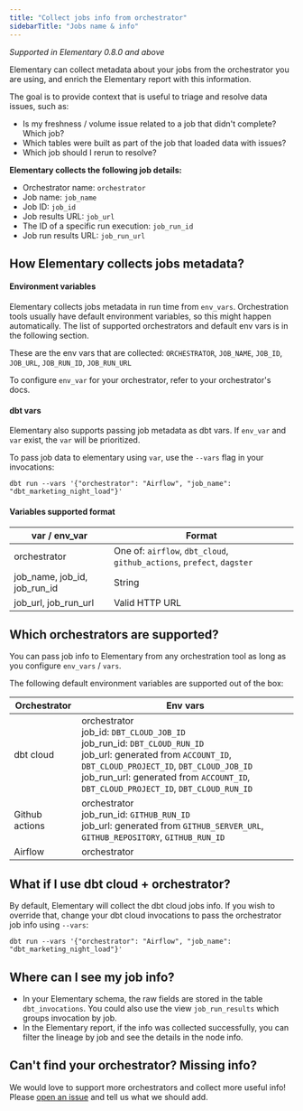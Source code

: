 ```yaml
---
title: "Collect jobs info from orchestrator"
sidebarTitle: "Jobs name & info"
---
```


_Supported in Elementary 0.8.0 and above_

Elementary can collect metadata about your jobs from the orchestrator you are using, and enrich the Elementary report with this information.

The goal is to provide context that is useful to triage and resolve data issues, such as:
- Is my freshness / volume issue related to a job that didn't complete? Which job?
- Which tables were built as part of the job that loaded data with issues?
- Which job should I rerun to resolve?


**Elementary collects the following job details:**
- Orchestrator name: `orchestrator`
- Job name: `job_name`
- Job ID: `job_id`
- Job results URL: `job_url`
- The ID of a specific run execution: `job_run_id`
- Job run results URL: `job_run_url`

## How Elementary collects jobs metadata?

#### Environment variables
Elementary collects jobs metadata in run time from `env_vars`.
Orchestration tools usually have default environment variables, so this might happen automatically. The list of supported orchestrators and default env vars is in the following section.

These are the env vars that are collected:
`ORCHESTRATOR`, `JOB_NAME`, `JOB_ID`, `JOB_URL`, `JOB_RUN_ID`, `JOB_RUN_URL`

To configure `env_var` for your orchestrator, refer to your orchestrator's docs.

#### dbt vars
Elementary also supports passing job metadata as dbt vars. If `env_var` and `var` exist, the `var` will be prioritized.

To pass job data to elementary using `var`, use the `--vars` flag in your invocations:
```shell
dbt run --vars '{"orchestrator": "Airflow", "job_name": "dbt_marketing_night_load"}'
```

#### Variables supported format

| var / env_var                | Format                                                                                                                                            |
|------------------------------|---------------------------------------------------------------------------------------------------------------------------------------------------|
| orchestrator                 | One of: `airflow`, `dbt_cloud`, `github_actions`, `prefect`, `dagster` |
| job_name, job_id, job_run_id | String                                                                                                                                            |
| job_url, job_run_url         | Valid HTTP URL                                                                                                                                    |



## Which orchestrators are supported?

You can pass job info to Elementary from any orchestration tool as long as you configure `env_vars` / `vars`.

The following default environment variables are supported out of the box:

| Orchestrator   | Env vars                                                                                                                   |
|----------------|----------------------------------------------------------------------------------------------------------------------------|
| dbt cloud      | orchestrator<br/>job_id: `DBT_CLOUD_JOB_ID`<br/>job_run_id: `DBT_CLOUD_RUN_ID`<br/>job_url: generated from `ACCOUNT_ID`, `DBT_CLOUD_PROJECT_ID`, `DBT_CLOUD_JOB_ID`<br/>job_run_url: generated from `ACCOUNT_ID`, `DBT_CLOUD_PROJECT_ID`, `DBT_CLOUD_RUN_ID` |
| Github actions | orchestrator<br/>job_run_id: `GITHUB_RUN_ID`<br/>job_url: generated from `GITHUB_SERVER_URL`, `GITHUB_REPOSITORY`, `GITHUB_RUN_ID` |
| Airflow        | orchestrator                                                                                                               |


## What if I use dbt cloud + orchestrator?

By default, Elementary will collect the dbt cloud jobs info.
If you wish to override that, change your dbt cloud invocations to pass the orchestrator job info using `--vars`:
```shell
dbt run --vars '{"orchestrator": "Airflow", "job_name": "dbt_marketing_night_load"}'
```

## Where can I see my job info?

- In your Elementary schema, the raw fields are stored in the table `dbt_invocations`. You could also use the view `job_run_results` which groups invocation by job.
- In the Elementary report, if the info was collected successfully, you can filter the lineage by job and see the details in the node info.


## Can't find your orchestrator? Missing info?

We would love to support more orchestrators and collect more useful info!
Please [open an issue](https://github.com/elementary-data/elementary/issues/new/choose) and tell us what we should add.  
